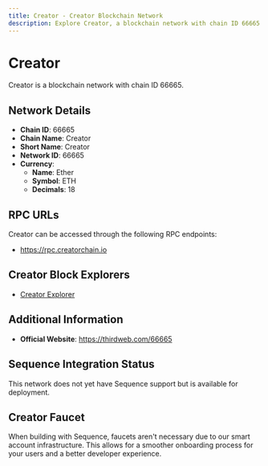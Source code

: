 ```yaml
--- 
title: Creator - Creator Blockchain Network
description: Explore Creator, a blockchain network with chain ID 66665. Learn about its native currency, Ether, and how to interact with the network.
---
```


# Creator

Creator is a blockchain network with chain ID 66665.

## Network Details

- **Chain ID**: 66665
- **Chain Name**: Creator
- **Short Name**: Creator
- **Network ID**: 66665
- **Currency**: 
  - **Name**: Ether
  - **Symbol**: ETH
  - **Decimals**: 18

## RPC URLs

Creator can be accessed through the following RPC endpoints:

- https://rpc.creatorchain.io

## Creator Block Explorers

- [Creator Explorer](https://explorer.creatorchain.io)

## Additional Information

- **Official Website**: https://thirdweb.com/66665

## Sequence Integration Status

This network does not yet have Sequence support but is available for deployment.

## Creator Faucet

When building with Sequence, faucets aren't necessary due to our smart account infrastructure. This allows for a smoother onboarding process for your users and a better developer experience.
